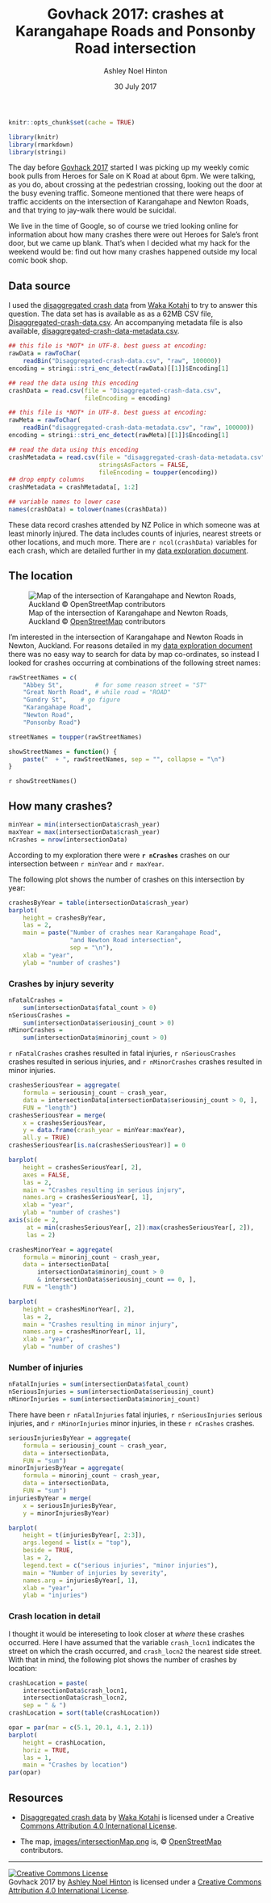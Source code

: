 % Govhack 2017: crashes at Karangahape Roads and Ponsonby Road intersection
% Ashley Noel Hinton
% 30 July 2017

```r
knitr::opts_chunk$set(cache = TRUE)
```

```r
library(knitr)
library(rmarkdown)
library(stringi)
```

The day before [Govhack 2017](http://govhack.org.nz/govhack-nz-2017/)
started I was picking up my weekly comic book pulls from Heroes for
Sale on K Road at about 6pm. We were talking, as you do, about
crossing at the pedestrian crossing, looking out the door at the busy
evening traffic. Someone mentioned that there were heaps of traffic
accidents on the intersection of Karangahape and Newton Roads, and
that trying to jay-walk there would be suicidal.

We live in the time of Google, so of course we tried looking online
for information about how many crashes there were out Heroes for
Sale's front door, but we came up blank. That's when I decided what my
hack for the weekend would be: find out how many crashes happened
outside my local comic book shop.


## Data source

I used the
[disaggregated crash data](https://www.nzta.govt.nz/safety/safety-resources/road-safety-information-and-tools/disaggregated-crash-data/) 
from [Waka Kotahi](https://www.nzta.govt.nz/) to try to answer this question. 
The data set has is available as as a 62MB CSV file,
[Disaggregated-crash-data.csv](Disaggregated-crash-data.csv).
An accompanying metadata file is also available,
[disaggregated-crash-data-metadata.csv](disaggregated-crash-data-metadata.csv).

```r

## this file is *NOT* in UTF-8. best guess at encoding:
rawData = rawToChar(
    readBin("Disaggregated-crash-data.csv", "raw", 100000))
encoding = stringi::stri_enc_detect(rawData)[[1]]$Encoding[1]

## read the data using this encoding
crashData = read.csv(file = "Disaggregated-crash-data.csv",
                     fileEncoding = encoding)

```

```r

## this file is *NOT* in UTF-8. best guess at encoding:
rawMeta = rawToChar(
    readBin("disaggregated-crash-data-metadata.csv", "raw", 100000))
encoding = stringi::stri_enc_detect(rawMeta)[[1]]$Encoding[1]

## read the data using this encoding
crashMetadata = read.csv(file = "disaggregated-crash-data-metadata.csv",
                         stringsAsFactors = FALSE,
                         fileEncoding = toupper(encoding))
## drop empty columns
crashMetadata = crashMetadata[, 1:2]

```

```r
## variable names to lower case
names(crashData) = tolower(names(crashData))

```

These data record crashes attended by NZ Police in which someone was
at least minorly injured. The data includes counts of injuries,
nearest streets or other locations, and much more. There are 
`r ncol(crashData)` variables for each crash, which are detailed further
in my [data exploration document](exploration.html).

## The location

![Map of the intersection of Karangahape and Newton Roads, Auckland © [OpenStreetMap](http://www.openstreetmap.org/copyright) contributors](images/intersectionMap.png)

I'm interested in the intersection of Karangahape and Newton Roads in
Newton, Auckland. For reasons detailed in
my [data exploration document](exploration.html) there was no easy way
to search for data by map co-ordinates, so instead I looked for
crashes occurring at combinations of the following street names:

```r

rawStreetNames = c(
    "Abbey St",         # for some reason street = "ST"
    "Great North Road", # while road = "ROAD"
    "Gundry St",    # go figure
    "Karangahape Road",
    "Newton Road",
    "Ponsonby Road")

streetNames = toupper(rawStreetNames)

showStreetNames = function() {
    paste("  + ", rawStreetNames, sep = "", collapse = "\n")
}

```

`r showStreetNames()`

## How many crashes?

```r
minYear = min(intersectionData$crash_year)
maxYear = max(intersectionData$crash_year)
nCrashes = nrow(intersectionData)
```

According to my exploration there were **`r nCrashes`** crashes on our
intersection between `r minYear` and `r maxYear`.

The following plot shows the number of crashes on this intersection by
year:

```r

crashesByYear = table(intersectionData$crash_year)
barplot(
    height = crashesByYear,
    las = 2,
    main = paste("Number of crashes near Karangahape Road",
                 "and Newton Road intersection",
                 sep = "\n"),
    xlab = "year",
    ylab = "number of crashes")

```

### Crashes by injury severity

```r
nFatalCrashes =
    sum(intersectionData$fatal_count > 0)
nSeriousCrashes =
    sum(intersectionData$seriousinj_count > 0)
nMinorCrashes =
    sum(intersectionData$minorinj_count > 0)
```

`r nFatalCrashes` crashes resulted in fatal injuries,
`r nSeriousCrashes` crashes resulted in serious injuries, and 
`r nMinorCrashes` crashes resulted in minor injuries.

```r

crashesSeriousYear = aggregate(
    formula = seriousinj_count ~ crash_year,
    data = intersectionData[intersectionData$seriousinj_count > 0, ],
    FUN = "length")
crashesSeriousYear = merge(
    x = crashesSeriousYear,
    y = data.frame(crash_year = minYear:maxYear),
    all.y = TRUE)
crashesSeriousYear[is.na(crashesSeriousYear)] = 0

barplot(
    height = crashesSeriousYear[, 2],
    axes = FALSE,
    las = 2,
    main = "Crashes resulting in serious injury",
    names.arg = crashesSeriousYear[, 1],
    xlab = "year",
    ylab = "number of crashes")
axis(side = 2,
     at = min(crashesSeriousYear[, 2]):max(crashesSeriousYear[, 2]),
     las = 2)

crashesMinorYear = aggregate(
    formula = minorinj_count ~ crash_year,
    data = intersectionData[
        intersectionData$minorinj_count > 0
        & intersectionData$seriousinj_count == 0, ],
    FUN = "length")

barplot(
    height = crashesMinorYear[, 2],
    las = 2,
    main = "Crashes resulting in minor injury",
    names.arg = crashesMinorYear[, 1],
    xlab = "year",
    ylab = "number of crashes")

```

### Number of injuries

```r
nFatalInjuries = sum(intersectionData$fatal_count)
nSeriousInjuries = sum(intersectionData$seriousinj_count)
nMinorInjuries = sum(intersectionData$minorinj_count)
```

There have been `r nFatalInjuries` fatal injuries, 
`r nSeriousInjuries` serious injuries, and `r nMinorInjuries` minor injuries, 
in these `r nCrashes` crashes.


```r

seriousInjuriesByYear = aggregate(
    formula = seriousinj_count ~ crash_year,
    data = intersectionData,
    FUN = "sum")
minorInjuriesByYear = aggregate(
    formula = minorinj_count ~ crash_year,
    data = intersectionData,
    FUN = "sum")
injuriesByYear = merge(
    x = seriousInjuriesByYear,
    y = minorInjuriesByYear)

barplot(
    height = t(injuriesByYear[, 2:3]),
    args.legend = list(x = "top"),
    beside = TRUE,
    las = 2,
    legend.text = c("serious injuries", "minor injuries"),
    main = "Number of injuries by severity",
    names.arg = injuriesByYear[, 1],
    xlab = "year",
    ylab = "injuries")

```

### Crash location in detail

I thought it would be intereseting to look closer at *where* these
crashes occurred. Here I have assumed that the variable `crash_locn1`
indicates the street on which the crash occurred, and `crash_locn2`
the nearest side street. With that in mind, the following plot shows
the number of crashes by location:

```r

crashLocation = paste(
    intersectionData$crash_locn1,
    intersectionData$crash_locn2,
    sep = " & ")
crashLocation = sort(table(crashLocation))

opar = par(mar = c(5.1, 20.1, 4.1, 2.1))
barplot(
    height = crashLocation,
    horiz = TRUE,
    las = 1,
    main = "Crashes by location")
par(opar)

```

## Resources

  + [Disaggregated crash data](https://www.nzta.govt.nz/safety/safety-resources/road-safety-information-and-tools/disaggregated-crash-data/)
    by [Waka Kotahi](https://www.nzta.govt.nz/) is licensed under a 
	Creative [Commons Attribution 4.0 International License](http://creativecommons.org/licenses/by/4.0/).
	
  + The map, [images/intersectionMap.png](images/intersectionMap.png)
    is, © [OpenStreetMap](http://www.openstreetmap.org/copyright)
    contributors.
	
<hr>

<a rel="license" href="http://creativecommons.org/licenses/by/4.0/"><img alt="Creative Commons License" style="border-width:0" src="https://i.creativecommons.org/l/by/4.0/88x31.png" /></a><br /><span xmlns:dct="http://purl.org/dc/terms/" property="dct:title">Govhack 2017</span> by <a xmlns:cc="http://creativecommons.org/ns#" href="https://canadia.co.nz/" property="cc:attributionName" rel="cc:attributionURL">Ashley Noel Hinton</a> is licensed under a <a rel="license" href="http://creativecommons.org/licenses/by/4.0/">Creative Commons Attribution 4.0 International License</a>.
